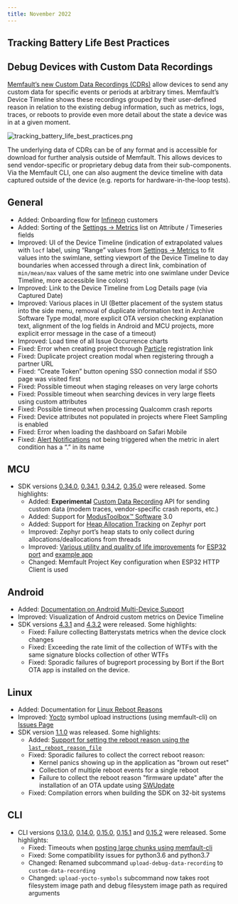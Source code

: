 ```yaml
---
title: November 2022
---
```


## Tracking Battery Life Best Practices

## Debug Devices with Custom Data Recordings

[Memfault’s new Custom Data Recordings (CDRs)](/docs/platform/inspecting-a-device#custom-data-recordings) allow devices to send any custom data for specific events or periods at arbitrary times. Memfault’s Device Timeline shows these recordings grouped by their user-defined reason in relation to the existing debug information, such as metrics, logs, traces, or reboots to provide even more detail about the state a device was in at a given moment.

![tracking_battery_life_best_practices.png](/img/blog/2022-11-30-Custom-Data-Recordings.png)

The underlying data of CDRs can be of any format and is accessible for download for further analysis outside of Memfault. This allows devices to send vendor-specific or proprietary debug data from their sub-components. Via the Memfault CLI, one can also augment the device timeline with data captured outside of the device (e.g. reports for hardware-in-the-loop tests).
<!-- truncate -->

## General

- Added: Onboarding flow for [Infineon](https://memfault.com/news/infineon-memfault-partner-improve-iot-development-in-field-iteration-more-reliable-devices/) customers
- Added: Sorting of the [Settings → Metrics](https://app.memfault.com/organizations/-/projects/-/settings/metrics) list on Attribute / Timeseries fields
- Improved: UI of the Device Timeline (indication of extrapolated values with `locf` label, using “Range” values from [Settings → Metrics](https://app.memfault.com/organizations/-/projects/-/settings/metrics) to fit values into the swimlane, setting viewport of the Device Timeline to day boundaries when accessed through a direct link, combination of `min/mean/max` values of the same metric into one swimlane under Device Timeline, more accessible line colors)
- Improved: Link to the Device Timeline from Log Details page (via Captured Date)
- Improved: Various places in UI (Better placement of the system status into the side menu, removal of duplicate information text in Archive Software Type modal, more explicit OTA version checking explanation text, alignment of the log fields in Android and MCU projects, more explicit error message in the case of a timeout)
- Improved: Load time of all Issue Occurrence charts
- Fixed: Error when creating project through [Particle](https://github.com/memfault/memfault-firmware-sdk/blob/master/ports/particle/README.md#memfault-library-for-use-with-particle-device-os) registration link
- Fixed: Duplicate project creation modal when registering through a partner URL
- Fixed: “Create Token” button opening SSO connection modal if SSO page was visited first
- Fixed: Possible timeout when staging releases on very large cohorts
- Fixed: Possible timeout when searching devices in very large fleets using custom attributes
- Fixed: Possible timeout when processing Qualcomm crash reports
- Fixed: Device attributes not populated in projects where Fleet Sampling is enabled
- Fixed: Error when loading the dashboard on Safari Mobile
- Fixed: [Alert Notifications](/docs/platform/alerts) not being triggered when the metric in alert condition has a “.” in its name

## MCU

- SDK versions [0.34.0](https://github.com/memfault/memfault-firmware-sdk/blob/master/CHANGES.md#changes-between-memfault-sdk-0340-and-sdk-0335---nov-1-2022), [0.34.1](https://github.com/memfault/memfault-firmware-sdk/blob/master/CHANGES.md#changes-between-memfault-sdk-0341-and-sdk-0340---nov-7-2022), [0.34.2](https://github.com/memfault/memfault-firmware-sdk/blob/master/CHANGES.md#changes-between-memfault-sdk-0342-and-sdk-0341---nov-8-2022), [0.35.0](https://github.com/memfault/memfault-firmware-sdk/blob/master/CHANGES.md#changes-between-memfault-sdk-0350-and-sdk-0342---nov-22-2022) were released. Some highlights:
    - Added: **Experimental** [Custom Data Recording](/docs/platform/inspecting-a-device/#custom-data-recordings) API for sending custom data (modem traces, vendor-specific crash reports, etc.)
    - Added: Support for [ModusToolbox™️ Software](https://www.infineon.com/cms/en/design-support/tools/sdk/modustoolbox-software/) 3.0
    - Added: Support for [Heap Allocation Tracking](https://mflt.io/mcu-heap-stats) on Zephyr port
    - Improved: Zephyr port’s heap stats to only collect during allocations/deallocations from threads
    - Improved: [Various utility and quality of life improvements](https://github.com/memfault/memfault-firmware-sdk/blob/master/CHANGES.md#chart_with_upwards_trend-improvements-3) for [ESP32 port](https://github.com/memfault/memfault-firmware-sdk/tree/master/ports/esp_idf) and [example app](https://github.com/memfault/memfault-firmware-sdk/blob/master/examples/esp32/apps/memfault_demo_app)
    - Changed: Memfault Project Key configuration when ESP32 HTTP Client is used

## Android

- Added: [Documentation on Android Multi-Device Support](/docs/android/android-multi-device-support)
- Improved: Visualization of Android custom metrics on Device Timeline
- SDK versions [4.3.1](https://github.com/memfault/bort/blob/master/CHANGELOG.md#v431---november-7th-2022) and [4.3.2](https://github.com/memfault/bort/blob/master/CHANGELOG.md#v432---november-22nd-2022) were released. Some highlights: 
    - Fixed: Failure collecting Batterystats metrics when the device clock changes
    - Fixed: Exceeding the rate limit of the collection of WTFs with the same signature blocks collection of other WTFs
    - Fixed: Sporadic failures of bugreport processing by Bort if the Bort OTA app is installed on the device.

## Linux

- Added: Documentation for [Linux Reboot Reasons](/docs/linux/reboot-reason-tracking/)
- Improved: [Yocto](https://www.yoctoproject.org/) symbol upload instructions (using memfault-cli) on [Issues Page](https://app.memfault.com/organizations/-/projects/-/issues)
- SDK version [1.1.0](https://github.com/memfault/memfault-linux-sdk/blob/kirkstone/CHANGELOG.md#110---2022-11-10) was released. Some highlights:
    - Added: [Support for setting the reboot reason using the `last_reboot_reason_file`](/docs/linux/reboot-reason-tracking/#the-last_reboot_reason_file-api)
    - Fixed: Sporadic failures to collect the correct reboot reason:
        - Kernel panics showing up in the application as "brown out reset"
        - Collection of multiple reboot events for a single reboot
        - Failure to collect the reboot reason "firmware update" after the installation of an OTA update using [SWUpdate](https://sbabic.github.io/swupdate/swupdate.html)
    - Fixed: Compilation errors when building the SDK on 32-bit systems

## CLI

- CLI versions [0.13.0](https://pypi.org/project/memfault-cli/0.13.0/), [0.14.0](https://pypi.org/project/memfault-cli/0.14.0/), [0.15.0](https://pypi.org/project/memfault-cli/0.15.0/), [0.15.1](https://pypi.org/project/memfault-cli/0.15.1/) and [0.15.2](https://pypi.org/project/memfault-cli/0.15.2/) were released. Some highlights:
    - Fixed: Timeouts when [posting large chunks using memfault-cli](/docs/mcu/export-chunks-over-console/)
    - Fixed: Some compatibility issues for python3.6 and python3.7
    - Changed: Renamed subcommand `upload-debug-data-recording` to `custom-data-recording`
    - Changed: `upload-yocto-symbols` subcommand now takes root filesystem image path and debug filesystem image path as required arguments